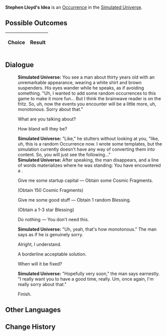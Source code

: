{{Simulated Universe Event Infobox
|title         = Stephen Lloyd's Idea
|image         = Random Event Normal.png
|type          =
|domains_su    = Occurrence
|domains_ext   = 
|domains_swarm = 
|domains_gng   = 
|requirements  =
|prev          = 
|next          = 
|indexRewards  =
|characters    = 
}}
'''Stephen Lloyd's Idea''' is an [[Simulated Universe/Occurrence|Occurrence]] in the [[Simulated Universe]].

==Possible Outcomes==
{| class="article-table"
!Choice
!Result

|}

<!--
==Gameplay Notes==

-->
==Dialogue==
{{Dialogue Start}}
:'''Simulated Universe:''' You see a man about thirty years old with an unremarkable appearance, wearing a white shirt and brown suspenders. His eyes wander while he speaks, as if avoiding something. "Uh, I wanted to add some random occurrences to this game to make it more fun... But I think the brainwave reader is on the fritz. So, uh, now the events you encounter will be a little more, uh, monotonous. Sorry about that."
:{{DIcon|Arrow}} What are you talking about?
:{{DIcon|Arrow}} How bland will they be?
:'''Simulated Universe:''' "Like," he stutters without looking at you, "like, uh, this is a random Occurrence now. I wrote some templates, but the simulation currently doesn't have any way of converting them into content. So, you will just see the following..."
:'''Simulated Universe:''' After speaking, the man disappears, and a line of words materializes where he was standing: You have encountered a {{Color|Keyword|random Occurrence}}.
:{{DIcon|Star}} Give me some startup capital &mdash; Obtain some Cosmic Fragments.
:;(Obtain 150 Cosmic Fragments)
:{{DIcon|Star}} Give me some good stuff &mdash; Obtain 1 random Blessing.
:;(Obtain a 1-3 star Blessing)
:{{DIcon|Star}} Do nothing &mdash; You don't need this.
:'''Simulated Universe:''' "Uh, yeah, that's how monotonous." The man says as if he is genuinely sorry.
:{{DIcon|Arrow}} Alright, I understand.
:{{DIcon|Arrow}} A borderline acceptable solution.
:{{DIcon|Arrow}} When will it be fixed?
:'''Simulated Universe:''' "Hopefully very soon," the man says earnestly. "I really want you to have a good time, really. Um, once again, I'm really sorry about that."
:{{DIcon|Arrow}} Finish.
{{Dialogue End}}

==Other Languages==
{{Other Languages
|en    = Stephen Lloyd's Idea
|zhs   = 斯蒂芬•劳艾德的点子
|zht   = 史帝芬•勞艾德的點子
|ja    = スティーブン・ロイドのアイデア
|ko    = 스티븐•로이드의 아이디어
|es    = La idea de Stephen Lloyd
|fr    = L'idée de Stephen Lloyd
|ru    = Идея Стивена Ллойда
|th    = แนวคิดของ Stephen Lloyd
|vi    = Ý Tưởng Của Stephen Lloyd
|de    = Stephen Lloyds Idee
|id    = Ide Stephen Lloyd
|pt    = Ideia de Stephen Lloyd
}}

==Change History==
{{Change History|1.0}}
